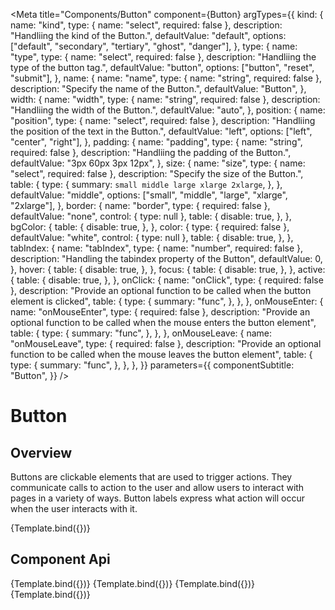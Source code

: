 
<Meta
  title="Components/Button"
  component={Button}
  argTypes={{
    kind: {
      name: "kind",
      type: { name: "select", required: false },
      description: "Handliing the kind of the Button.",
      defaultValue: "default",
      options: ["default", "secondary", "tertiary", "ghost", "danger"],
    },
    type: {
      name: "type",
      type: { name: "select", required: false },
      description: "Handliing the type of the button tag.",
      defaultValue: "button",
      options: ["button", "reset", "submit"],
    },
    name: {
      name: "name",
      type: { name: "string", required: false },
      description: "Specify the name of the Button.",
      defaultValue: "Button",
    },
    width: {
      name: "width",
      type: { name: "string", required: false },
      description: "Handliing the width of the Button.",
      defaultValue: "auto",
    },
    position: {
      name: "position",
      type: { name: "select", required: false },
      description: "Handliing the position of the text in the Button.",
      defaultValue: "left",
      options: ["left", "center", "right"],
    },
    padding: {
      name: "padding",
      type: { name: "string", required: false },
      description: "Handliing the padding of the Button.",
      defaultValue: "3px 60px 3px 12px",
    },
    size: {
      name: "size",
      type: { name: "select", required: false },
      description: "Specify the size of the Button.",
      table: {
        type: {
          summary: `small middle large xlarge 2xlarge`,
        },
      },
      defaultValue: "middle",
      options: ["small", "middle", "large", "xlarge", "2xlarge"],
    },
    border: {
      name: "border",
      type: { required: false },
      defaultValue: "none",
      control: { type: null },
      table: {
        disable: true,
      },
    },
    bgColor: {
      table: {
        disable: true,
      },
    },
    color: {
      type: { required: false },
      defaultValue: "white",
      control: { type: null },
      table: {
        disable: true,
      },
    },
    tabIndex: {
      name: "tabIndex",
      type: { name: "number", required: false },
      description: "Handling the tabindex property of the Button",
      defaultValue: 0,
    },
    hover: {
      table: {
        disable: true,
      },
    },
    focus: {
      table: {
        disable: true,
      },
    },
    active: {
      table: {
        disable: true,
      },
    },
    onClick: {
      name: "onClick",
      type: { required: false },
      description:
        "Provide an optional function to be called when the button element is clicked",
      table: {
        type: {
          summary: "func",
        },
      },
    },
    onMouseEnter: {
      name: "onMouseEnter",
      type: { required: false },
      description:
        "Provide an optional function to be called when the mouse enters the button element",
      table: {
        type: {
          summary: "func",
        },
      },
    },
    onMouseLeave: {
      name: "onMouseLeave",
      type: { required: false },
      description:
        "Provide an optional function to be called when the mouse leaves the button element",
      table: {
        type: {
          summary: "func",
        },
      },
    },
  }}
  parameters={{
    componentSubtitle: "Button",
  }}
/>

# Button

## Overview

Buttons are clickable elements that are used to trigger actions. They communicate calls to action to the user and allow users to interact with pages in a variety of ways. Button labels express what action will occur when the user interacts with it.


<Canvas>
  <Story
    name="Default"
    args={{
      kind: "default",
    }}
  >
    {Template.bind({})}
  </Story>
</Canvas>

## Component Api

<ArgsTable story="Default" />

<Canvas>
  <Story
    name="Danger"
    args={{
      kind: "danger",
    }}
  >
    {Template.bind({})}
  </Story>
</Canvas>

<Canvas>
  <Story
    name="Ghost"
    args={{
      kind: "ghost",
    }}
  >
    {Template.bind({})}
  </Story>
</Canvas>

<Canvas>
  <Story
    name="Secondary"
    args={{
      kind: "secondary",
    }}
  >
    {Template.bind({})}
  </Story>
</Canvas>

<Canvas>
  <Story
    name="Tertiary"
    args={{
      kind: "tertiary",
    }}
  >
    {Template.bind({})}
  </Story>
</Canvas>
